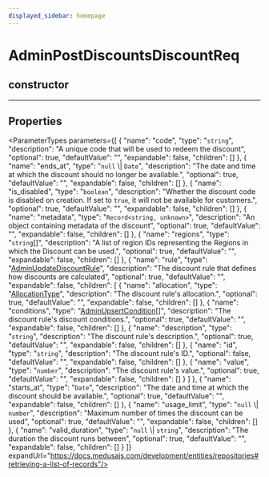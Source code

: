 ```yaml
---
displayed_sidebar: homepage
---
```



# AdminPostDiscountsDiscountReq

## constructor

___

## Properties

<ParameterTypes parameters={[
  {
    "name": "code",
    "type": "`string`",
    "description": "A unique code that will be used to redeem the discount",
    "optional": true,
    "defaultValue": "",
    "expandable": false,
    "children": []
  },
  {
    "name": "ends_at",
    "type": "`null` \\| `Date`",
    "description": "The date and time at which the discount should no longer be available.",
    "optional": true,
    "defaultValue": "",
    "expandable": false,
    "children": []
  },
  {
    "name": "is_disabled",
    "type": "`boolean`",
    "description": "Whether the discount code is disabled on creation. If set to `true`, it will not be available for customers.",
    "optional": true,
    "defaultValue": "",
    "expandable": false,
    "children": []
  },
  {
    "name": "metadata",
    "type": "`Record<string, unknown>`",
    "description": "An object containing metadata of the discount",
    "optional": true,
    "defaultValue": "",
    "expandable": false,
    "children": []
  },
  {
    "name": "regions",
    "type": "`string`[]",
    "description": "A list of region IDs representing the Regions in which the Discount can be used.",
    "optional": true,
    "defaultValue": "",
    "expandable": false,
    "children": []
  },
  {
    "name": "rule",
    "type": "[AdminUpdateDiscountRule](medusa.AdminUpdateDiscountRule.mdx)",
    "description": "The discount rule that defines how discounts are calculated",
    "optional": true,
    "defaultValue": "",
    "expandable": false,
    "children": [
      {
        "name": "allocation",
        "type": "[AllocationType](../../entities/enums/entities.AllocationType.mdx)",
        "description": "The discount rule's allocation.",
        "optional": true,
        "defaultValue": "",
        "expandable": false,
        "children": []
      },
      {
        "name": "conditions",
        "type": "[AdminUpsertCondition](medusa.AdminUpsertCondition.mdx)[]",
        "description": "The discount rule's discount conditions.",
        "optional": true,
        "defaultValue": "",
        "expandable": false,
        "children": []
      },
      {
        "name": "description",
        "type": "`string`",
        "description": "The discount rule's description.",
        "optional": true,
        "defaultValue": "",
        "expandable": false,
        "children": []
      },
      {
        "name": "id",
        "type": "`string`",
        "description": "The discount rule's ID.",
        "optional": false,
        "defaultValue": "",
        "expandable": false,
        "children": []
      },
      {
        "name": "value",
        "type": "`number`",
        "description": "The discount rule's value.",
        "optional": true,
        "defaultValue": "",
        "expandable": false,
        "children": []
      }
    ]
  },
  {
    "name": "starts_at",
    "type": "`Date`",
    "description": "The date and time at which the discount should be available.",
    "optional": true,
    "defaultValue": "",
    "expandable": false,
    "children": []
  },
  {
    "name": "usage_limit",
    "type": "`null` \\| `number`",
    "description": "Maximum number of times the discount can be used",
    "optional": true,
    "defaultValue": "",
    "expandable": false,
    "children": []
  },
  {
    "name": "valid_duration",
    "type": "`null` \\| `string`",
    "description": "The duration the discount runs between",
    "optional": true,
    "defaultValue": "",
    "expandable": false,
    "children": []
  }
]} expandUrl="https://docs.medusajs.com/development/entities/repositories#retrieving-a-list-of-records"/>
